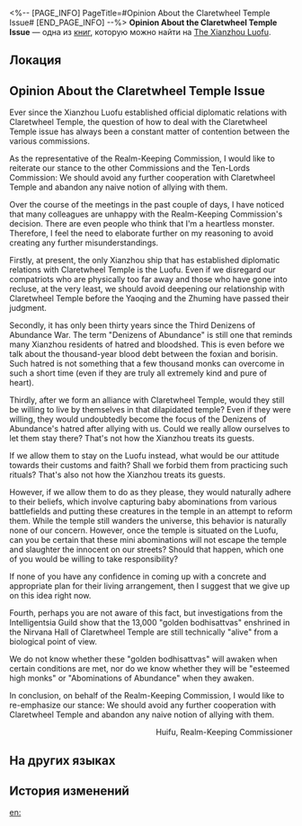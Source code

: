 <%-- [PAGE_INFO]
PageTitle=#Opinion About the Claretwheel Temple Issue#
[END_PAGE_INFO] --%>
{{Дополнить}}
{{Книга Инфобокс
|id           = 396
|partIds      = 190691
|Название     = 
|Изображение  = Иконка Пергамент Сяньчжоу.png
|Мир          = The Xianzhou Luofu
|Томов        = 1
|Автор        = <!--нужно добавить-->
|Описание     = An official response regarding the monks of Claretwheel Temple.
|Том1         = {{tx}}
|Источник1    = {{tx|Отсутствует источник}}
|Персонажи    = 
|Фракции      = Intelligentsia Guild
}}
'''Opinion About the Claretwheel Temple Issue''' — одна из [[Книги|книг]], которую можно найти на [[The Xianzhou Luofu]].

==Локация==
{{Отметка карты|<!--название карты-->|<!--id отметки-->}}

==Opinion About the Claretwheel Temple Issue==
Ever since the Xianzhou Luofu established official diplomatic relations with Claretwheel Temple, the question of how to deal with the Claretwheel Temple issue has always been a constant matter of contention between the various commissions.

As the representative of the Realm-Keeping Commission, I would like to reiterate our stance to the other Commissions and the Ten-Lords Commission: We should avoid any further cooperation with Claretwheel Temple and abandon any naive notion of allying with them.

Over the course of the meetings in the past couple of days, I have noticed that many colleagues are unhappy with the Realm-Keeping Commission's decision. There are even people who think that I'm a heartless monster. Therefore, I feel the need to elaborate further on my reasoning to avoid creating any further misunderstandings.

Firstly, at present, the only Xianzhou ship that has established diplomatic relations with Claretwheel Temple is the Luofu. Even if we disregard our compatriots who are physically too far away and those who have gone into recluse, at the very least, we should avoid deepening our relationship with Claretwheel Temple before the Yaoqing and the Zhuming have passed their judgment.

Secondly, it has only been thirty years since the Third Denizens of Abundance War. The term "Denizens of Abundance" is still one that reminds many Xianzhou residents of hatred and bloodshed. This is even before we talk about the thousand-year blood debt between the foxian and borisin. Such hatred is not something that a few thousand monks can overcome in such a short time (even if they are truly all extremely kind and pure of heart).

Thirdly, after we form an alliance with Claretwheel Temple, would they still be willing to live by themselves in that dilapidated temple? Even if they were willing, they would undoubtedly become the focus of the Denizens of Abundance's hatred after allying with us. Could we really allow ourselves to let them stay there? That's not how the Xianzhou treats its guests.

If we allow them to stay on the Luofu instead, what would be our attitude towards their customs and faith? Shall we forbid them from practicing such rituals? That's also not how the Xianzhou treats its guests.

However, if we allow them to do as they please, they would naturally adhere to their beliefs, which involve capturing baby abominations from various battlefields and putting these creatures in the temple in an attempt to reform them. While the temple still wanders the universe, this behavior is naturally none of our concern. However, once the temple is situated on the Luofu, can you be certain that these mini abominations will not escape the temple and slaughter the innocent on our streets? Should that happen, which one of you would be willing to take responsibility?

If none of you have any confidence in coming up with a concrete and appropriate plan for their living arrangement, then I suggest that we give up on this idea right now.

Fourth, perhaps you are not aware of this fact, but investigations from the Intelligentsia Guild show that the 13,000 "golden bodhisattvas" enshrined in the Nirvana Hall of Claretwheel Temple are still technically "alive" from a biological point of view.

We do not know whether these "golden bodhisattvas" will awaken when certain conditions are met, nor do we know whether they will be "esteemed high monks" or "Abominations of Abundance" when they awaken.

In conclusion, on behalf of the Realm-Keeping Commission, I would like to re-emphasize our stance: We should avoid any further cooperation with Claretwheel Temple and abandon any naive notion of allying with them.

<div align="right">Huifu, Realm-Keeping Commissioner</div>

==На других языках==
{{На других языках
|en   = Opinion About the Claretwheel Temple Issue
|zhs  = 关于丹轮寺问题的意见
|zht  = 關於丹輪寺問題的意見
|ja   = 丹輪寺問題に関する意見書
|ko   = 단륜사 문제에 대한 의견
|es   = Opinión sobre los problemas en el Templo del Disco Argénteo
|fr   = Opinion concernant le problème du Temple de la Roue cramoisie
|ru   = Мнение о проблемах, связанных с Храмом Колеса
|th   = ความเห็นเกี่ยวกับ เรื่องอารามกงล้อสีชาด
|vi   = Ý Kiến Về Vấn Đề Đan Luân Tự
|de   = Stellungnahme zum Tempel des Karmesinrades
|id   = Pendapat Mengenai Masalah Claretwheel Temple
|pt   = Opinião Sobre o Problema do Templo da Roda Carmesim
}}

==История изменений==
{{История изменений|3.5}}

[[en:]]